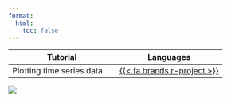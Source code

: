 ---
format:
  html:
    toc: false
---

| Tutorial | Languages |
|-|-|
| Plotting time series data | [{{< fa brands r-project >}}](time-series-plot-r/time_series_plot_r.html)|



::: {.column-screen}
![](images/home_csiro.jpg)
:::